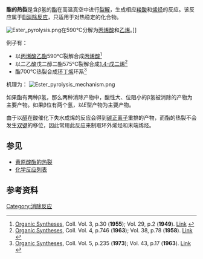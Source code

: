 '''酯的热裂'''是含β氢的[[酯|酯]]在高温真空中进行[[裂解|裂解]]，生成相应[[羧酸|羧酸]]和[[烯烃|烯烃]]的反应。该反应属于[[Ei消除反应|Ei消除反应]]，只适用于对热稳定的化合物。

[[File:Ester_pyrolysis.png|thumb]]在590°C分解为[[丙烯酸|丙烯酸]]和[[乙烯|乙烯]]。]]

例子有：
*以[[丙烯酸乙酯|丙烯酸乙酯]]590°C裂解合成[[丙烯酸|丙烯酸]]<ref>[[Organic_Syntheses|Organic Syntheses]], Coll. Vol. 3, p.30 ('''1955'''); Vol. 29, p.2 ('''1949'''). [http://orgsynth.org/orgsyn/pdfs/CV3P0030.pdf Link] {{Wayback|url=http://orgsynth.org/orgsyn/pdfs/CV3P0030.pdf |date=20120207022453 }}</ref>
*以二乙酸戊二醇二酯575°C裂解合成[[1,4-戊二烯|1,4-戊二烯]]<ref>[[Organic_Syntheses|Organic Syntheses]], Coll. Vol. 4, p.746 ('''1963'''); Vol. 38, p.78 ('''1958'''). [http://orgsynth.org/orgsyn/pdfs/CV4P0746.pdf Link] {{Wayback|url=http://orgsynth.org/orgsyn/pdfs/CV4P0746.pdf |date=20120207022505 }}</ref>
*酯700°C热裂合成[[环丁烯|环丁烯]]环系<ref>[[Organic_Syntheses|Organic Syntheses]], Coll. Vol. 5, p.235 ('''1973'''); Vol. 43, p.17 ('''1963'''). [http://orgsynth.org/orgsyn/pdfs/CV5P0235.pdf Link] {{Wayback|url=http://orgsynth.org/orgsyn/pdfs/CV5P0235.pdf |date=20120207022521 }}</ref>

机理为：
[[File:Ester_pyrolysis_mechanism.png|center]]

如果酯有两种β氢，那么两种消除产物中，酸性大、位阻小的β氢被消除的产物为主要产物。如果β位有两个氢，以''E''型产物为主要产物。

由于以[[醇|醇]]在酸催化下失水成烯的反应会得到[[碳正离子|碳正离子]]重排的产物，而酯的热裂不会发生[[双键|双键]]的移位，因此常用此反应来制取环外烯烃和末端烯烃。

== 参见 ==
*[[黄原酸酯的热裂|黄原酸酯的热裂]]
*[[化学反应列表|化学反应列表]]

==参考资料==
{{reflist}}

[[Category:消除反应|Category:消除反应]]